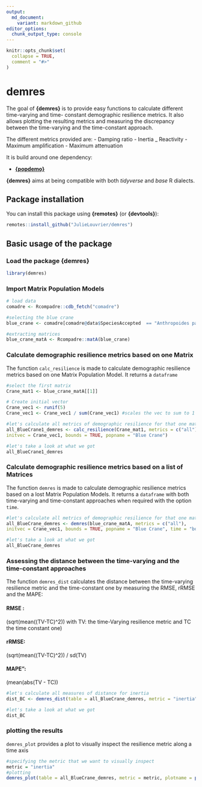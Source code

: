 ```yaml
---
output:
  md_document:
    variant: markdown_github
editor_options: 
  chunk_output_type: console
---
```


<!-- README.md is generated from README.Rmd. Please edit that file -->

```r
knitr::opts_chunk$set(
  collapse = TRUE,
  comment = "#>"
)
```

# demres

The goal of __{demres}__ is to provide easy functions to calculate different time-varying and time- constant demographic resilience metrics. It also allows plotting the resulting metrics and measuring the discrepancy between the time-varying and the time-constant approach. 

The different metrics provided are: 
- Damping ratio 
- Inertia
_ Reactivity
- Maximum amplification
- Maximum attenuation

It is build around one dependency:

- [__{popdemo}__](https://github.com/r-lib/rlang)

__{demres}__ aims at being compatible with both _tidyverse_ and _base_ R dialects.

## Package installation

You can install this package using __{remotes}__ (or __{devtools}__):

```r
remotes::install_github("JulieLouvrier/demres")

```

## Basic usage of the package

### Load the package {demres}

```r
library(demres)
```

### Import Matrix Population Models 
```r
# load data
comadre <- Rcompadre::cdb_fetch("comadre")

#selecting the blue crane
blue_crane <- comadre[comadre@data$SpeciesAccepted  == "Anthropoides paradiseus", ]

#extracting matrices
blue_crane_matA <- Rcompadre::matA(blue_crane)

```

### Calculate demographic resilience metrics based on one Matrix

The function `calc_resilience` is made to calculate demographic resilience metrics based on one Matrix Population Model. It returns a `dataframe`

```r
#select the first matrix 
Crane_mat1 <- blue_crane_matA[[1]]

# Create initial vector
Crane_vec1 <- runif(5)
Crane_vec1 <- Crane_vec1 / sum(Crane_vec1) #scales the vec to sum to 1

#let's calculate all metrics of demographic resilience for that one matrix with one initial vector
all_BlueCrane1_demres <- calc_resilience(Crane_mat1, metrics = c("all"),
initvec = Crane_vec1, bounds = TRUE, popname = "Blue Crane")

#let's take a look at what we got
all_BlueCrane1_demres

```


### Calculate demographic resilience metrics based on a list of Matrices

The function `demres` is made to calculate demographic resilience metrics based on a lost Matrix Population Models. It returns a `dataframe` with both time-varying and time-constant approaches when required with the option `time`.

```r
#let's calculate all metrics of demographic resilience for that one matrix with one initial vector
all_BlueCrane_demres <- demres(blue_crane_matA, metrics = c("all"),
initvec = Crane_vec1, bounds = TRUE, popname = "Blue Crane", time = "both")

#let's take a look at what we got
all_BlueCrane_demres
```

### Assessing the distance between the time-varying and the time-constant approaches

The function `demres_dist` calculates the distance between the time-varying resilience metric and the time-constant one by measuring the RMSE, rRMSE and the MAPE: 

#### RMSE : 
(sqrt(mean((TV-TC)^2)) with TV: the time-Varying resilience metric and TC the time constant one)

#### rRMSE: 
(sqrt(mean((TV-TC)^2)) / sd(TV) 

#### MAPE": 
(mean(abs(TV - TC)) 

```r
#let's calculate all measures of distance for inertia
dist_BC <- demres_dist(table = all_BlueCrane_demres, metric = "inertia", measure = "all")

#let's take a look at what we got
dist_BC
```

### plotting the results

`demres_plot` provides a plot to visually inspect the resilience metric along a time axis

```r
#specifying the metric that we want to visually inspect
metric = "inertia"
#plotting
demres_plot(table = all_BlueCrane_demres, metric = metric, plotname = paste0(getwd(), "/plots/plot_demres_", metric, ".pdf"), RMSE = TRUE)

```

